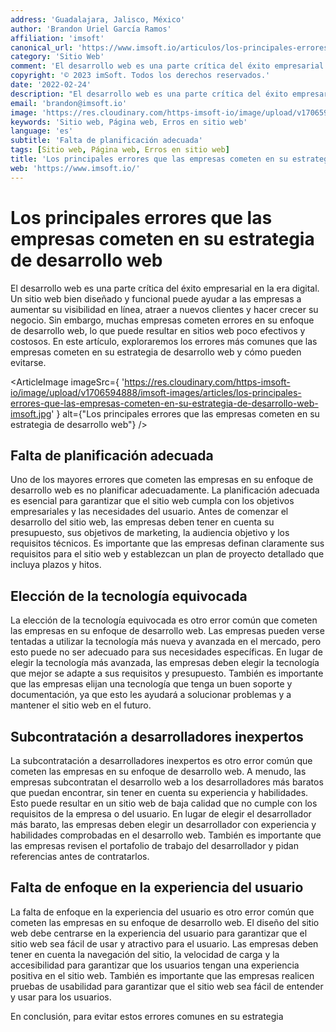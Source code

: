 ```yaml
---
address: 'Guadalajara, Jalisco, México'
author: 'Brandon Uriel García Ramos'
affiliation: 'imsoft'
canonical_url: 'https://www.imsoft.io/articulos/los-principales-errores-que-las-empresas-cometen-en-su-estrategia-de-desarrollo-web'
category: 'Sitio Web'
comment: 'El desarrollo web es una parte crítica del éxito empresarial en la era digital. Un sitio web bien diseñado y funcional puede ayudar a las empresas a aumentar su visibilidad en línea, atraer a nuevos clientes y hacer crecer su negocio. Sin embargo, muchas empresas cometen errores en su enfoque de desarrollo web, lo que puede resultar en sitios web poco efectivos y costosos. En este artículo, exploraremos los errores más comunes que las empresas cometen en su estrategia de desarrollo web y cómo pueden evitarse.'
copyright: '© 2023 imSoft. Todos los derechos reservados.'
date: '2022-02-24'
description: "El desarrollo web es una parte crítica del éxito empresarial en la era digital. Un sitio web bien diseñado y funcional puede ayudar a las empresas a aumentar su visibilidad en línea, atraer a nuevos clientes y hacer crecer su negocio. Sin embargo, muchas empresas cometen errores en su enfoque de desarrollo web, lo que puede resultar en sitios web poco efectivos y costosos. En este artículo, exploraremos los errores más comunes que las empresas cometen en su estrategia de desarrollo web y cómo pueden evitarse."
email: 'brandon@imsoft.io'
image: 'https://res.cloudinary.com/https-imsoft-io/image/upload/v1706594888/imsoft-images/articles/los-principales-errores-que-las-empresas-cometen-en-su-estrategia-de-desarrollo-web-imsoft.jpg'
keywords: 'Sitio web, Página web, Erros en sitio web'
language: 'es'
subtitle: 'Falta de planificación adecuada'
tags: [Sitio web, Página web, Erros en sitio web]
title: 'Los principales errores que las empresas cometen en su estrategia de desarrollo web'
web: 'https://www.imsoft.io/'
---
```


# Los principales errores que las empresas cometen en su estrategia de desarrollo web

El desarrollo web es una parte crítica del éxito empresarial en la era digital. Un sitio web bien diseñado y funcional puede ayudar a las empresas a aumentar su visibilidad en línea, atraer a nuevos clientes y hacer crecer su negocio. Sin embargo, muchas empresas cometen errores en su enfoque de desarrollo web, lo que puede resultar en sitios web poco efectivos y costosos. En este artículo, exploraremos los errores más comunes que las empresas cometen en su estrategia de desarrollo web y cómo pueden evitarse.

<ArticleImage
  imageSrc={
    'https://res.cloudinary.com/https-imsoft-io/image/upload/v1706594888/imsoft-images/articles/los-principales-errores-que-las-empresas-cometen-en-su-estrategia-de-desarrollo-web-imsoft.jpg'
  }
  alt={"Los principales errores que las empresas cometen en su estrategia de desarrollo web"}
/>

## Falta de planificación adecuada

Uno de los mayores errores que cometen las empresas en su enfoque de desarrollo web es no planificar adecuadamente. La planificación adecuada es esencial para garantizar que el sitio web cumpla con los objetivos empresariales y las necesidades del usuario. Antes de comenzar el desarrollo del sitio web, las empresas deben tener en cuenta su presupuesto, sus objetivos de marketing, la audiencia objetivo y los requisitos técnicos. Es importante que las empresas definan claramente sus requisitos para el sitio web y establezcan un plan de proyecto detallado que incluya plazos y hitos.

## Elección de la tecnología equivocada

La elección de la tecnología equivocada es otro error común que cometen las empresas en su enfoque de desarrollo web. Las empresas pueden verse tentadas a utilizar la tecnología más nueva y avanzada en el mercado, pero esto puede no ser adecuado para sus necesidades específicas. En lugar de elegir la tecnología más avanzada, las empresas deben elegir la tecnología que mejor se adapte a sus requisitos y presupuesto. También es importante que las empresas elijan una tecnología que tenga un buen soporte y documentación, ya que esto les ayudará a solucionar problemas y a mantener el sitio web en el futuro.

## Subcontratación a desarrolladores inexpertos

La subcontratación a desarrolladores inexpertos es otro error común que cometen las empresas en su enfoque de desarrollo web. A menudo, las empresas subcontratan el desarrollo web a los desarrolladores más baratos que puedan encontrar, sin tener en cuenta su experiencia y habilidades. Esto puede resultar en un sitio web de baja calidad que no cumple con los requisitos de la empresa o del usuario. En lugar de elegir el desarrollador más barato, las empresas deben elegir un desarrollador con experiencia y habilidades comprobadas en el desarrollo web. También es importante que las empresas revisen el portafolio de trabajo del desarrollador y pidan referencias antes de contratarlos.

## Falta de enfoque en la experiencia del usuario

La falta de enfoque en la experiencia del usuario es otro error común que cometen las empresas en su enfoque de desarrollo web. El diseño del sitio web debe centrarse en la experiencia del usuario para garantizar que el sitio web sea fácil de usar y atractivo para el usuario. Las empresas deben tener en cuenta la navegación del sitio, la velocidad de carga y la accesibilidad para garantizar que los usuarios tengan una experiencia positiva en el sitio web. También es importante que las empresas realicen pruebas de usabilidad para garantizar que el sitio web sea fácil de entender y usar para los usuarios.

En conclusión, para evitar estos errores comunes en su estrategia
